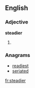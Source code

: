 ==English==

===Adjective===
'''steadier'''

# {{comparative of|[[steady]]}}

===Anagrams===
* [[readiest#English|readiest]]
* [[seriated#English|seriated]]

[[fr:steadier]]